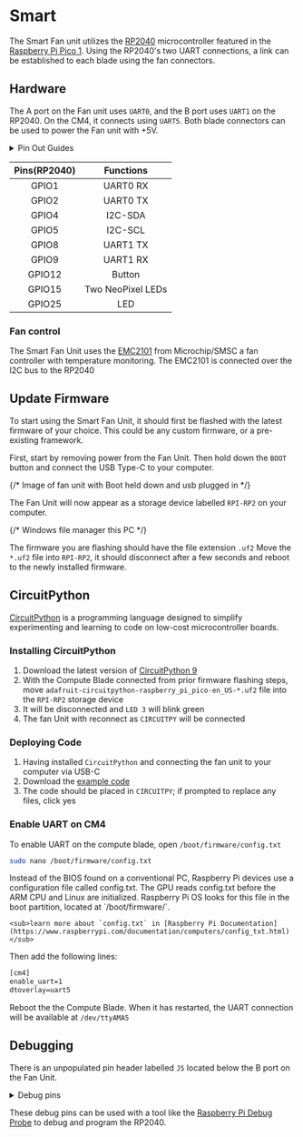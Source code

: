 

# Smart

The Smart Fan unit utilizes the [RP2040](https://www.raspberrypi.com/products/rp2040/specifications/) microcontroller featured in the [Raspberry Pi Pico 1](https://www.raspberrypi.com/documentation/microcontrollers/pico-series.html). Using the RP2040's two UART connections, a link can be established to each blade using the fan connectors.

## Hardware

The A port on the Fan unit uses `UART0`, and the B port uses `UART1` on the RP2040. On the CM4, it connects using `UART5`. Both blade connectors can be used to power the Fan unit with +5V.

<details>
  <summary>Pin Out Guides</summary>
  <h3>Smart Fan Unit</h3>
  <img src='/img/fan-unit/smart-gpio.svg' width={'70%'} alt="Smart Fan Unit blade connecter pin out"/>
  <h3>Compute blade</h3>
  <img src='/img/hardware/fan-port.webp' width={'70%'} alt="Blade Fan unit connector"/>
</details>

| Pins(RP2040) | Functions         |
|:------------:|:-----------------:|
| GPIO1        | UART0 RX          |
| GPIO2        | UART0 TX          |
| GPIO4        | I2C-SDA           |
| GPIO5        | I2C-SCL           |
| GPIO8        | UART1 TX          |
| GPIO9        | UART1 RX          |
| GPIO12       | Button            |
| GPIO15       | Two NeoPixel LEDs |
| GPIO25       | LED               |

### Fan control

The Smart Fan Unit uses the [EMC2101](https://www.microchip.com/en-us/product/emc2101) from Microchip/SMSC a fan controller with temperature monitoring. The EMC2101 is connected over the I2C bus to the RP2040

## Update Firmware

To start using the Smart Fan Unit, it should first be flashed with the latest firmware of your choice. This could be any custom firmware, or a pre-existing framework.

First, start by removing power from the Fan Unit. Then hold down the `BOOT` button and connect the USB Type-C to your computer.

{/* Image of fan unit with Boot held down and usb plugged in */}

The Fan Unit will now appear as a storage device labelled `RPI-RP2` on your computer.

{/* Windows file manager this PC */}

The firmware you are flashing should have the file extension `.uf2`
Move the `*.uf2` file into `RPI-RP2`, it should disconnect after a few seconds and reboot to the newly installed firmware.

## CircuitPython

[CircuitPython](https://circuitpython.org/) is a programming language designed to simplify experimenting and learning to code on low-cost microcontroller boards.

### Installing CircuitPython
1. Download the latest version of [CircuitPython 9](https://circuitpython.org/board/raspberry_pi_pico/)
2. With the Compute Blade connected from prior firmware flashing steps, move `adafruit-circuitpython-raspberry_pi_pico-en_US-*.uf2` file into the `RPI-RP2` storage device
4. It will be disconnected and `LED 3` will blink green
3. The fan Unit with reconnect as `CIRCUITPY` will be connected

### Deploying Code

1. Having installed `CircuitPython` and connecting the fan unit to your computer via USB-C
2. Download the [example code](https://github.com/uptime-industries/circuitpy-fan-unit)
3. The code should be placed in `CIRCUITPY`; if prompted to replace any files, click yes

### Enable UART on CM4

To enable UART on the compute blade, open `/boot/firmware/config.txt`

```bash 
sudo nano /boot/firmware/config.txt
```

<Admonition type='info'>
    Instead of the BIOS found on a conventional PC, Raspberry Pi devices use a configuration file called config.txt. The GPU reads config.txt before the ARM CPU and Linux are initialized. Raspberry Pi OS looks for this file in the boot partition, located at `/boot/firmware/`.

    <sub>learn more about `config.txt` in [Raspberry Pi Documentation](https://www.raspberrypi.com/documentation/computers/config_txt.html)</sub>
</Admonition>

Then add the following lines:

```txt
[cm4]
enable_uart=1
dtoverlay=uart5
```

Reboot the the Compute Blade. When it has restarted, the UART connection will be available at `/dev/ttyAMA5`

## Debugging

There is an unpopulated pin header labelled `J5` located below the B port on the Fan Unit.

<details>
  <summary>Debug pins</summary>
  <img src='/img/fan-unit/j5-debug.svg' width={'70%'} alt="J5 Debug pins"/>
</details>

These debug pins can be used with a tool like the [Raspberry Pi Debug Probe](https://www.raspberrypi.com/documentation/microcontrollers/debug-probe.html) to debug and program the RP2040.
